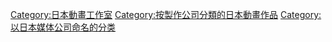 {{catmore}}
[[Category:日本動畫工作室|Category:日本動畫工作室]]
[[Category:按製作公司分類的日本動畫作品|Category:按製作公司分類的日本動畫作品]]
[[Category:以日本媒体公司命名的分类|Category:以日本媒体公司命名的分类]]